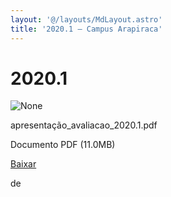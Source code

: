 ```yaml
---
layout: '@/layouts/MdLayout.astro'
title: '2020.1 — Campus Arapiraca'
---
```




2020.1
======









<Image src="https://arapiraca.ufal.br/graduacao/ciencia-da-computacao/institucional/avaliacao-do-curso/apresentacao_avaliacao_2020-1.pdf/%2b%2bplone%2b%2bufalprofile/imgs/file-icon.png" alt="None" inferSize />

 apresentação\_avaliacao\_2020.1.pdf  

 Documento PDF
 (11.0MB)
 

[Baixar](%40%40download/file/apresentac%cc%a7a%cc%83o_avaliacao_2020.1.pdf)























 de 













